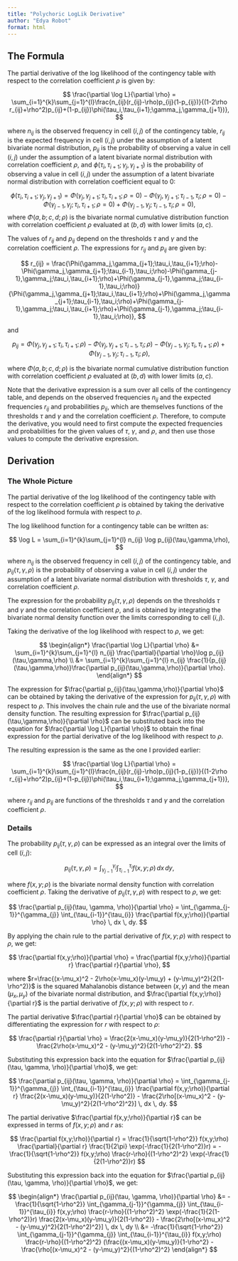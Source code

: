 ```yaml
---
title: "Polychoric LogLik Derivative"
author: "Edya Robot"
format: html
---
```


## The Formula

The partial derivative of the log likelihood of the contingency table with respect to the correlation coefficient $\rho$ is given by:

$$
\frac{\partial \log L}{\partial \rho} = \sum_{i=1}^{k}\sum_{j=1}^{l}\frac{n_{ij}(r_{ij}-\rho)p_{ij}(1-p_{ij})}{(1-2\rho r_{ij}+\rho^2)p_{ij}+(1-p_{ij})\phi(\tau_i,\tau_{i+1};\gamma_j,\gamma_{j+1})},
$$

where $n_{ij}$ is the observed frequency in cell $(i,j)$ of the contingency table, $r_{ij}$ is the expected frequency in cell $(i,j)$ under the assumption of a latent bivariate normal distribution, $p_{ij}$ is the probability of observing a value in cell $(i,j)$ under the assumption of a latent bivariate normal distribution with correlation coefficient $\rho$, and $\phi(\tau_i,\tau_{i+1};\gamma_j,\gamma_{j+1})$ is the probability of observing a value in cell $(i,j)$ under the assumption of a latent bivariate normal distribution with correlation coefficient equal to 0:

$$
\phi(\tau_i,\tau_{i+1};\gamma_j,\gamma_{j+1}) = \Phi(\gamma_j,\gamma_{j+1};\tau_i,\tau_{i+1};\rho=0)-\Phi(\gamma_j,\gamma_{j+1};\tau_{i-1},\tau_i;\rho=0)-\Phi(\gamma_{j-1},\gamma_j;\tau_i,\tau_{i+1};\rho=0)+\Phi(\gamma_{j-1},\gamma_j;\tau_{i-1},\tau_i;\rho=0),
$$
where $\Phi(a,b;c,d;\rho)$ is the bivariate normal cumulative distribution function with correlation coefficient $\rho$ evaluated at $(b,d)$ with lower limits $(a,c)$.

The values of $r_{ij}$ and $p_{ij}$ depend on the thresholds $\tau$ and $\gamma$ and the correlation coefficient $\rho$. The expressions for $r_{ij}$ and $p_{ij}$ are given by:

$$
r_{ij} = \frac{\Phi(\gamma_j,\gamma_{j+1};\tau_i,\tau_{i+1};\rho)-\Phi(\gamma_j,\gamma_{j+1};\tau_{i-1},\tau_i;\rho)-\Phi(\gamma_{j-1},\gamma_j;\tau_i,\tau_{i+1};\rho)+\Phi(\gamma_{j-1},\gamma_j;\tau_{i-1},\tau_i;\rho)}{\Phi(\gamma_j,\gamma_{j+1};\tau_i,\tau_{i+1};\rho)+\Phi(\gamma_j,\gamma_{j+1};\tau_{i-1},\tau_i;\rho)+\Phi(\gamma_{j-1},\gamma_j;\tau_i,\tau_{i+1};\rho)+\Phi(\gamma_{j-1},\gamma_j;\tau_{i-1},\tau_i;\rho)},
$$

and

$$
p_{ij} = \Phi(\gamma_j,\gamma_{j+1};\tau_i,\tau_{i+1};\rho)-\Phi(\gamma_j,\gamma_{j+1};\tau_{i-1},\tau_i;\rho)-\Phi(\gamma_{j-1},\gamma_j;\tau_i,\tau_{i+1};\rho)+\Phi(\gamma_{j-1},\gamma_j;\tau_{i-1},\tau_i;\rho),
$$

where $\Phi(a,b;c,d;\rho)$ is the bivariate normal cumulative distribution function with correlation coefficient $\rho$ evaluated at $(b,d)$ with lower limits $(a,c)$.

Note that the derivative expression is a sum over all cells of the contingency table, and depends on the observed frequencies $n_{ij}$ and the expected frequencies $r_{ij}$ and probabilities $p_{ij}$, which are themselves functions of the thresholds $\tau$ and $\gamma$ and the correlation coefficient $\rho$. Therefore, to compute the derivative, you would need to first compute the expected frequencies and probabilities for the given values of $\tau$, $\gamma$, and $\rho$, and then use those values to compute the derivative expression.

## Derivation

### The Whole Picture

The partial derivative of the log likelihood of the contingency table with respect to the correlation coefficient $\rho$ is obtained by taking the derivative of the log likelihood formula with respect to $\rho$. 

The log likelihood function for a contingency table can be written as:

$$
\log L = \sum_{i=1}^{k}\sum_{j=1}^{l} n_{ij} \log p_{ij}(\tau,\gamma,\rho),
$$

where $n_{ij}$ is the observed frequency in cell $(i,j)$ of the contingency table, and $p_{ij}(\tau,\gamma,\rho)$ is the probability of observing a value in cell $(i,j)$ under the assumption of a latent bivariate normal distribution with thresholds $\tau$, $\gamma$, and correlation coefficient $\rho$.

The expression for the probability $p_{ij}(\tau,\gamma,\rho)$ depends on the thresholds $\tau$ and $\gamma$ and the correlation coefficient $\rho$, and is obtained by integrating the bivariate normal density function over the limits corresponding to cell $(i,j)$.

Taking the derivative of the log likelihood with respect to $\rho$, we get:

$$
\begin{align*}
\frac{\partial \log L}{\partial \rho} &= \sum_{i=1}^{k}\sum_{j=1}^{l} n_{ij} \frac{\partial}{\partial \rho}\log p_{ij}(\tau,\gamma,\rho) \\
&= \sum_{i=1}^{k}\sum_{j=1}^{l} n_{ij} \frac{1}{p_{ij}(\tau,\gamma,\rho)}\frac{\partial p_{ij}(\tau,\gamma,\rho)}{\partial \rho}.
\end{align*}
$$

The expression for $\frac{\partial p_{ij}(\tau,\gamma,\rho)}{\partial \rho}$ can be obtained by taking the derivative of the expression for $p_{ij}(\tau,\gamma,\rho)$ with respect to $\rho$. This involves the chain rule and the use of the bivariate normal density function. The resulting expression for $\frac{\partial p_{ij}(\tau,\gamma,\rho)}{\partial \rho}$ can be substituted back into the equation for $\frac{\partial \log L}{\partial \rho}$ to obtain the final expression for the partial derivative of the log likelihood with respect to $\rho$.

The resulting expression is the same as the one I provided earlier:

$$
\frac{\partial \log L}{\partial \rho} = \sum_{i=1}^{k}\sum_{j=1}^{l}\frac{n_{ij}(r_{ij}-\rho)p_{ij}(1-p_{ij})}{(1-2\rho r_{ij}+\rho^2)p_{ij}+(1-p_{ij})\phi(\tau_i,\tau_{i+1};\gamma_j,\gamma_{j+1})},
$$

where $r_{ij}$ and $p_{ij}$ are functions of the thresholds $\tau$ and $\gamma$ and the correlation coefficient $\rho$.

### Details

The probability $p_{ij}(\tau, \gamma, \rho)$ can be expressed as an integral over the limits of cell $(i,j)$:

$$
p_{ij}(\tau, \gamma, \rho) = \int_{\gamma_{j-1}}^{\gamma_{j}} \int_{\tau_{i-1}}^{\tau_{i}} f(x,y;\rho) \, dx \, dy,
$$

where $f(x,y;\rho)$ is the bivariate normal density function with correlation coefficient $\rho$. Taking the derivative of $p_{ij}(\tau, \gamma, \rho)$ with respect to $\rho$, we get:

$$
\frac{\partial p_{ij}(\tau, \gamma, \rho)}{\partial \rho} = \int_{\gamma_{j-1}}^{\gamma_{j}} \int_{\tau_{i-1}}^{\tau_{i}} \frac{\partial f(x,y;\rho)}{\partial \rho} \, dx \, dy.
$$

By applying the chain rule to the partial derivative of $f(x,y;\rho)$ with respect to $\rho$, we get:

$$
\frac{\partial f(x,y;\rho)}{\partial \rho} = \frac{\partial f(x,y;\rho)}{\partial r} \frac{\partial r}{\partial \rho},
$$

where $r=\frac{(x-\mu_x)^2 - 2\rho(x-\mu_x)(y-\mu_y) + (y-\mu_y)^2}{2(1-\rho^2)}$ is the squared Mahalanobis distance between $(x,y)$ and the mean $(\mu_x,\mu_y)$ of the bivariate normal distribution, and $\frac{\partial f(x,y;\rho)}{\partial r}$ is the partial derivative of $f(x,y;\rho)$ with respect to $r$.

The partial derivative $\frac{\partial r}{\partial \rho}$ can be obtained by differentiating the expression for $r$ with respect to $\rho$:

$$
\frac{\partial r}{\partial \rho} = \frac{2(x-\mu_x)(y-\mu_y)}{2(1-\rho^2)} - \frac{2\rho(x-\mu_x)^2 - (y-\mu_y)^2}{2(1-\rho^2)^2}.
$$

Substituting this expression back into the equation for $\frac{\partial p_{ij}(\tau, \gamma, \rho)}{\partial \rho}$, we get:

$$
\frac{\partial p_{ij}(\tau, \gamma, \rho)}{\partial \rho} = \int_{\gamma_{j-1}}^{\gamma_{j}} \int_{\tau_{i-1}}^{\tau_{i}} \frac{\partial f(x,y;\rho)}{\partial r} \frac{2(x-\mu_x)(y-\mu_y)}{2(1-\rho^2)} - \frac{2\rho[(x-\mu_x)^2 - (y-\mu_y)^2}{2(1-\rho^2)^2}] \, dx \, dy.
$$

The partial derivative $\frac{\partial f(x,y;\rho)}{\partial r}$ can be expressed in terms of $f(x,y;\rho)$ and $r$ as:

$$
\frac{\partial f(x,y;\rho)}{\partial r} = \frac{1}{\sqrt{1-\rho^2}} f(x,y;\rho) \frac{\partial}{\partial r} \frac{1}{2\pi} \exp(-\frac{1}{2(1-\rho^2)}r) = -\frac{1}{\sqrt{1-\rho^2}} f(x,y;\rho) \frac{r-\rho}{(1-\rho^2)^2} \exp(-\frac{1}{2(1-\rho^2)}r)
$$

Substituting this expression back into the equation for $\frac{\partial p_{ij}(\tau, \gamma, \rho)}{\partial \rho}$, we get:

$$
\begin{align*}
\frac{\partial p_{ij}(\tau, \gamma, \rho)}{\partial \rho} &= -\frac{1}{\sqrt{1-\rho^2}} \int_{\gamma_{j-1}}^{\gamma_{j}} \int_{\tau_{i-1}}^{\tau_{i}} f(x,y;\rho) \frac{r-\rho}{(1-\rho^2)^2} \exp(-\frac{1}{2(1-\rho^2)}r) \frac{2(x-\mu_x)(y-\mu_y)}{2(1-\rho^2)} - \frac{2\rho[(x-\mu_x)^2 - (y-\mu_y)^2}{2(1-\rho^2)^2}] \, dx \, dy \\
&= -\frac{1}{\sqrt{1-\rho^2}} \int_{\gamma_{j-1}}^{\gamma_{j}} \int_{\tau_{i-1}}^{\tau_{i}} f(x,y;\rho) \frac{r-\rho}{(1-\rho^2)^2} (\frac{(x-\mu_x)(y-\mu_y)}{1-\rho^2} - \frac{\rho[(x-\mu_x)^2 - (y-\mu_y)^2}{(1-\rho^2)^2}
\end{align*}
$$
